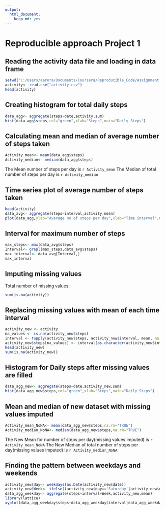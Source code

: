 ```yaml
---
output: 
  html_document: 
    keep_md: yes
---
```

# Reproducible approach Project 1

## Reading the activity data file and loading in data frame
```r
setwd("C:/Users/aarora/Documents/Coursera/Reproducible_Code/Assignment 1")
activity<- read.csv("activity.csv")
head(activity)
```

## Creating histogram for total daily steps
```r
data_agg<- aggregate(steps~date,activity,sum)
hist(data_agg$steps,col="green",xlab="Steps",main="Daily Steps")
```

## Calculating mean and median of average number of steps taken
```r
Activity_mean<- mean(data_agg$steps)
Activity_median<- median(data_agg$steps)
```

The Mean number of steps per day is `r Activity_mean`
The Median of total number of steps per day is `r Activity_median`

## Time series plot of average number of steps taken
```r
head(activity)
data_avg<- aggregate(steps~interval,activity,mean)
plot(data_agg,ylab="Average no of steps per day",xlab="Time interval",main="Daily Average steps",type="l")
```

## Interval for maximum number of steps
```r
max_steps<- max(data_avg$steps)
Interval<- grepl(max_steps,data_avg$steps)
max_interval<- data_avg[Interval,]
max_interval
```
## Imputing missing values
Total number of missing values:
```r
sum(is.na(activity))
```

## Replacing missing values with mean of each time interval
```r
activity_new <- activity
na_values <- is.na(activity_new$steps)
interval <- tapply(activity_new$steps, activity_new$interval, mean, na.rm=TRUE, simplify = TRUE)
activity_new$steps[na_values] <- interval[as.character(activity_new$interval[na_values])]
head(activity_new)
sum(is.na(activity_new))
```

## Histogram for Daily steps after missing values are filled
```r
data_agg_new<- aggregate(steps~date,activity_new,sum)
hist(data_agg_new$steps,col="green",xlab="Steps",main="Daily Steps")
```

## Mean and median of new dataset with missing values imputed
```r
Activity_mean_NoNA<- mean(data_agg_new$steps,na.rm="TRUE")
Activity_median_NoNA<- median(data_agg_new$steps,na.rm="TRUE")
```

The New Mean for number of steps per day(missing values imputed) is `r Activity_mean_NoNA`
The New Median of total number of steps per day(missing values imputed) is `r Activity_median_NoNA`

## Finding the pattern between weekdays and weekends
```r
activity_new$day<- weekdays(as.Date(activity_new$date))
activity_new$Week<- ifelse((activity_new$day=='Saturday'|activity_new$day=='Sunday'),'Weekend','Weekday')
data_agg_weekday<- aggregate(steps~interval+Week,activity_new,mean)
library(lattice)
xyplot(data_agg_weekday$steps~data_agg_weekday$interval|data_agg_weekday$Week,group=data_agg_weekday$Week,type='l',grid=TRUE,xlab="Time Interval",ylab="Steps")
```

